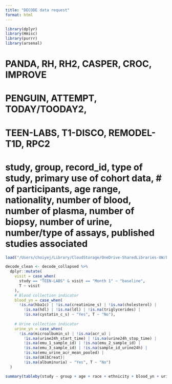 ```yaml
---
title: "DECODE data request"
format: html
---
```


```r
library(dplyr)
library(Hmisc)
library(purrr)
library(arsenal)
```
# PANDA, RH, RH2, CASPER, CROC, IMPROVE
# PENGUIN, ATTEMPT, TODAY/TOODAY2,
# TEEN-LABS, T1-DISCO, REMODEL-T1D, RPC2

# study, group, record_id, type of study, primary use of cohort data, # of participants, age range, nationality, number of blood, number of plasma, number of biopsy, number of urine, number/type of assays, published studies associated

```r
load("/Users/choiyej/Library/CloudStorage/OneDrive-SharedLibraries-UW/Laura Pyle - Bjornstad/Biostatistics Core Shared Drive/DECODE/Data Clean/decode_harmonized_collapsed.RData")

decode_clean <- decode_collapsed %>%
  dplyr::mutate(
    visit = case_when(
      study == "TEEN-LABS" & visit == "Month 1" ~ "baseline",
      T ~ visit
    ),
    # Blood collection indicator
    blood_yn = case_when(
      !is.na(hba1c) | !is.na(creatinine_s) | !is.na(cholesterol) | 
        !is.na(hdl) | !is.na(ldl) | !is.na(triglycerides) |
        !is.na(cystatin_c_s) ~ "Yes", T ~ "No"),
    
    # Urine collection indicator
    urine_yn = case_when(
      !is.na(microalbumin_u) | !is.na(acr_u) |
        !is.na(urine24h_start_time) | !is.na(urine24h_stop_time) |
        !is.na(emu_1_sample_id) | !is.na(emu_2_sample_id) | 
        !is.na(emu_3_sample_id) | !is.na(sample_id_urine24h) |
        !is.na(emu_urine_acr_mean_pooled) |
        !is.na(UAlbCreat)|
        !is.na(albuminuria) ~ "Yes", T ~ "No")
  )
```

```r
summary(tableby(study ~ group + age + race + ethnicity + blood_yn + urine_yn, data = subset(decode_clean, visit == "baseline"), test = F))
```

